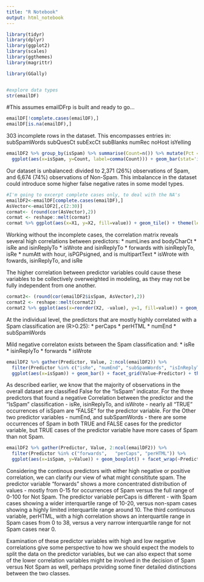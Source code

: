 ```yaml
---
title: "R Notebook"
output: html_notebook
---
```


```r
library(tidyr)
library(dplyr)
library(ggplot2)
library(scales)
library(ggthemes)
library(magrittr)

library(GGally)



```

```r
#explore data types
str(emailDF)

```


#This assumes emailDFrp is built and ready to go...

```r
emailDF[!complete.cases(emailDF),]
emailDF[is.na(emailDF),]

```
303 incomplete rows in the dataset.  This encompasses entries in:
subSpamWords
subQuesCt
subExcCt
subBlanks
numRec
noHost
isYelling

```r
emailDF2 %>% group_by(isSpam) %>% summarise(Count=n()) %>% mutate(Pct = Count/sum(Count))%>%
  ggplot(aes(x=isSpam, y=Count, label=comma(Count))) + geom_bar(stat='identity') +  theme_light() + ggtitle("Spam vs. Non-Spam in Dataset") + scale_y_continuous("Count", labels =comma, limits=c(0,7500)) + scale_x_discrete("Is Spam - True or False")  + geom_text(vjust=-0.5)


```

Our dataset is unbalanced: divided to 2,371 (26%) observations of Spam, and 6,674 (74%) observations of Non-Spam.  This imbalancce in the dataset could introduce some higher false negative rates in some model types.

```r
#I'm going to excerpt complete cases only, to deal with the NA's
emailDF2<-emailDF[complete.cases(emailDF),]
AsVector<-emailDF2[,c(2:30)]
cormat<- (round(cor(AsVector),2))
cormat <- reshape::melt(cormat)
cormat %>% ggplot(aes(x=X1, y=X2, fill=value)) + geom_tile() + theme(legend.position = "bottom", axis.text.x = element_text(angle=90, vjust=-.5)) + scale_x_discrete("") + scale_y_discrete("") + ggtitle("Correlation between Predictor Variable Pairs")


```

Working without the incomplete cases, the correlation matrix reveals several high correlations between predictors:
* numLines and bodyCharCt
* isRe and isinReplyTo
* isWrote and isinReplyTo
* forwards with isinReplyTo, isRe
* numAtt with hour, isPGPsigned, and is multipartText
* isWrote with fowards, isinReplyTo, and isRe

The higher correlation between predictor variables could cause these variables to be collectively overweighted in modeling, as they may not be fully independent from one another.

```r
cormat2<- (round(cor(emailDF2$isSpam, AsVector),2))
cormat2 <- reshape::melt(cormat2)
cormat2 %>% ggplot(aes(x=reorder(X2, -value), y=1, fill=value)) + geom_tile() + theme(legend.position = "bottom", axis.text.x = element_text(angle=90, vjust=-.5)) + scale_y_discrete("") + scale_x_discrete("Predictor Variable") + ggtitle("Correlation between Predictor Variables and Spam Classification")


```
At the individual level, the predictors that are mostly highly correlated with a Spam classification are (R>0.25):
* perCaps
* perHTML
* numEnd
* subSpamWords

Mild negative correlaton exists between the Spam classification and:
* isRe
* isinReplyTo
* forwards
* isWrote

```r
emailDF2 %>% gather(Predictor, Value, 2:ncol(emailDF2)) %>% 
  filter(Predictor %in% c("isRe", "numEnd", "subSpamWords", "isInReplyTo", "isWrote")) %>%
  ggplot(aes(x=isSpam)) + geom_bar() + facet_grid(Value~Predictor) + theme_light() + ggtitle("High Absolute  Boolean Predictor Variables", subtitle = "Y Axis Faceting Shows True or False for Predictor") + scale_y_continuous("Count", labels =comma) + scale_x_discrete("Is Spam - True or False")
```

As described earlier, we know that the majority of observations in the overall dataset are classified False for the "IsSpam" indicator.  For the three predictors that found a negative Correlation between the predictor and the "IsSpam" classification - isRe, isinReplyTo, and isWrote - nearly all "TRUE" occurrences of isSpam are "FALSE" for the predictor variable.  For the Other two predictor variables - numEnd, and subSpamWords - there are some occurrences of Spam in both TRUE and FALSE cases for the predictor variable, but TRUE cases of the predictor variable have more cases of Spam than not Spam.  

```r
emailDF2 %>% gather(Predictor, Value, 2:ncol(emailDF2)) %>% 
  filter(Predictor %in% c("forwards",   "perCaps", "perHTML")) %>%
  ggplot(aes(x=isSpam, y=Value)) + geom_boxplot() + facet_wrap(~Predictor, scales = "free_y", ncol=4) + theme_light() + ggtitle("High Absolute Correlation Continous Predictor Variables") + scale_x_discrete("Is Spam - True or False")


```
Considering the continous predictors with either high negative or positive correlation, we can clarify our view of what might consititute spam.  The predictor variable "forwards" shows a more concentrated distribution of values - mostly from 0-15 for occurrences of Spam versus the full range of 0-100 for Not Spam.  The predictor variable perCaps is different - with Spam cases showing a wider interquartile range of 10-20, versus non-spam cases showing a highly limited interquartile range around 10.  The third continuous variable, perHTML, with a high correlation shows an interquartile range in Spam cases from 0 to 38, versus a very narrow interquartile range for not Spam cases near 0.

Examination of these predictor variables with high and low negative correlations give some perspective to how we should expect the models to split the data on the predictor variables, but we can also expect that some of the lower correlation variables might be involved in the decision of Spam versus Not Spam as well, perhaps providing some finer detailed distinctions between the two classes.

